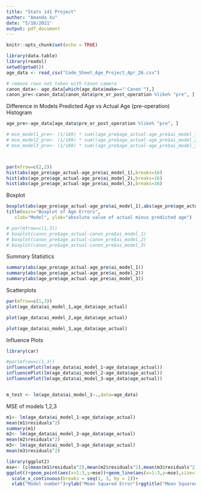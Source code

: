 ---
title: "Stats 141 Project"
author: "Amanda Xu"
date: "5/10/2021"
output: pdf_document
---

```{r setup, include=FALSE}
knitr::opts_chunk$set(echo = TRUE)
```

```{r}
library(data.table)
library(readxl)
setwd(getwd())
age_data <- read_csv("Code_Sheet_Age_Project_Apr_26.csv")

# remove rows not taken with Canon camera
canon_data<- age_data[which(age_data$make=="'Canon'"),]
canon_pre<-canon_data[canon_data$pre_or_post_operation %like% "pre", ]
```

Difference in Models Predicted Age vs Actual Age (pre-operation)
Histogram
```{r}
age_pre<-age_data[age_data$pre_or_post_operation %like% "pre", ]

# mse_model1_pre<- (1/169) * sum((age_pre$age_actual-age_pre$ai_model_1)^2)
# mse_model2_pre<- (1/169) * sum((age_pre$age_actual-age_pre$ai_model_2)^2)
# mse_model3_pre<- (1/169) * sum((age_pre$age_actual-age_pre$ai_model_3)^2)



par(mfrow=c(2,2))
hist(abs(age_pre$age_actual-age_pre$ai_model_1),breaks=16)
hist(abs(age_pre$age_actual-age_pre$ai_model_2),breaks=16)
hist(abs(age_pre$age_actual-age_pre$ai_model_3),breaks=16)

```



Boxplot
```{r}

boxplot(abs(age_pre$age_actual-age_pre$ai_model_1),abs(age_pre$age_actual-age_pre$ai_model_2),abs(age_pre$age_actual-age_pre$ai_model_3))
title(main="Boxplot of Age Errors",
   xlab="Model", ylab="absolute value of actual minus predicted age")

# par(mfrow=c(1,3))
# boxplot(canon_pre$age_actual-canon_pre$ai_model_1)
# boxplot(canon_pre$age_actual-canon_pre$ai_model_2)
# boxplot(canon_pre$age_actual-canon_pre$ai_model_3)
```
Summary Statistics
```{r}
summary(abs(age_pre$age_actual-age_pre$ai_model_1))
summary(abs(age_pre$age_actual-age_pre$ai_model_2))
summary(abs(age_pre$age_actual-age_pre$ai_model_3))

```

Scatterplots
```{r}
par(mfrow=c(1,3))
plot(age_data$ai_model_1,age_data$age_actual)

plot(age_data$ai_model_2,age_data$age_actual)

plot(age_data$ai_model_3,age_data$age_actual)
```

Influence Plots
```{r}
library(car)

#par(mfrow=c(1,3))
influencePlot(lm(age_data$ai_model_1~age_data$age_actual))
influencePlot(lm(age_data$ai_model_2~age_data$age_actual))
influencePlot(lm(age_data$ai_model_3~age_data$age_actual))


m_test <- lm(age_data$ai_model_1~.,data=age_data)


```


MSE of models 1,2,3
```{r}
m1<- lm(age_data$ai_model_1~age_data$age_actual)
mean(m1$residuals^2)
summary(m1)
m2<- lm(age_data$ai_model_2~age_data$age_actual)
mean(m2$residuals^2)
m3<- lm(age_data$ai_model_3~age_data$age_actual)
mean(m3$residuals^2)

library(ggplot2)
mse<- (c(mean(m1$residuals^2),mean(m2$residuals^2),mean(m3$residuals^2)))
ggplot()+geom_point(aes(x=1:3,y=mse))+geom_line(aes(x=1:3,y=mse),size=1)+
  scale_x_continuous(breaks = seq(1, 3, by = 1))+
  xlab("Model number")+ylab("Mean Squared Error")+ggtitle("Mean Squared Error of Models 1,2,3")
```